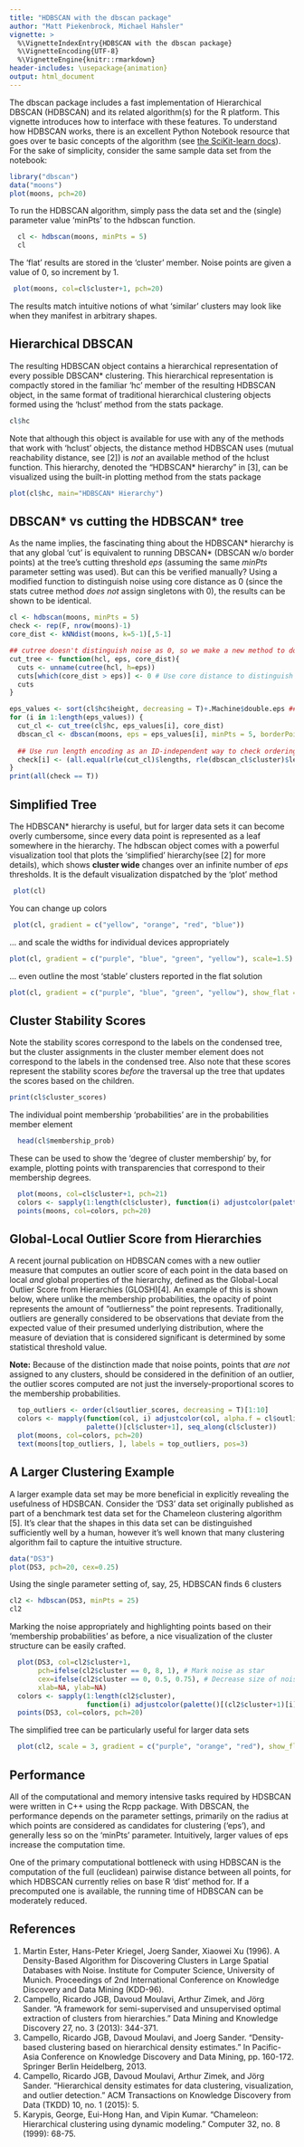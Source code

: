 ```yaml
---
title: "HDBSCAN with the dbscan package"
author: "Matt Piekenbrock, Michael Hahsler"
vignette: >
  %\VignetteIndexEntry{HDBSCAN with the dbscan package}
  %\VignetteEncoding{UTF-8}
  %\VignetteEngine{knitr::rmarkdown}
header-includes: \usepackage{animation}
output: html_document
---
```

The dbscan package includes a fast implementation of Hierarchical DBSCAN (HDBSCAN) and its related algorithm(s) for the 
R platform. This vignette introduces how to interface with these features. To understand how HDBSCAN works, there is an excellent Python Notebook resource that goes over te basic concepts of the algorithm (see [ the SciKit-learn docs](http://hdbscan.readthedocs.io/en/latest/how_hdbscan_works.html)). For the sake of simplicity, consider the same sample 
data set from the notebook:
```r
library("dbscan")
data("moons")
plot(moons, pch=20)
```

To run the HDBSCAN algorithm, simply pass the data set and the (single) parameter value 'minPts' to the hdbscan function. 

```r
  cl <- hdbscan(moons, minPts = 5)
  cl
```

The 'flat' results are stored in the 'cluster' member. Noise points are given a value of 0, so increment by 1. 
```r
 plot(moons, col=cl$cluster+1, pch=20)
```

The results match intuitive notions of what 'similar' clusters may look like when they manifest in arbitrary shapes. 

## Hierarchical DBSCAN
The resulting HDBSCAN object contains a hierarchical representation of every possible DBSCAN* clustering. This hierarchical representation is compactly stored in the familiar 'hc' member of the resulting HDBSCAN object, in the same format of traditional hierarchical clustering objects formed using the 'hclust' method from the stats package. 
```r
cl$hc
```

Note that although this object is available for use with any of the methods that work with 'hclust' objects, the distance method HDBSCAN uses (mutual reachability distance, see [2]) is _not_ an available method of the hclust function. This hierarchy, denoted the "HDBSCAN* hierarchy" in [3], can be visualized using the built-in plotting method from the stats package 
```r
plot(cl$hc, main="HDBSCAN* Hierarchy")
```

## DBSCAN\* vs cutting the HDBSCAN\* tree 
As the name implies, the fascinating thing about the HDBSCAN\* hierarchy is that any global 'cut' is equivalent to running DBSCAN\* (DBSCAN w/o border points) at the tree's cutting threshold $eps$ (assuming the same $minPts$ parameter setting was used). But can this be verified manually? Using a modified function to distinguish noise using core distance as 0 (since the stats cutree method _does not_ assign singletons with 0), the results can be shown to be identical. 
```r
cl <- hdbscan(moons, minPts = 5)
check <- rep(F, nrow(moons)-1)
core_dist <- kNNdist(moons, k=5-1)[,5-1]

## cutree doesn't distinguish noise as 0, so we make a new method to do it manually 
cut_tree <- function(hcl, eps, core_dist){
  cuts <- unname(cutree(hcl, h=eps))
  cuts[which(core_dist > eps)] <- 0 # Use core distance to distinguish noise
  cuts
}

eps_values <- sort(cl$hc$height, decreasing = T)+.Machine$double.eps ## Machine eps for consistency between cuts 
for (i in 1:length(eps_values)) { 
  cut_cl <- cut_tree(cl$hc, eps_values[i], core_dist)
  dbscan_cl <- dbscan(moons, eps = eps_values[i], minPts = 5, borderPoints = F) # DBSCAN* doesn't include border points
  
  ## Use run length encoding as an ID-independent way to check ordering
  check[i] <- (all.equal(rle(cut_cl)$lengths, rle(dbscan_cl$cluster)$lengths) == "TRUE")
}
print(all(check == T))
```

## Simplified Tree
The HDBSCAN\* hierarchy is useful, but for larger data sets it can become overly cumbersome, since every data point is represented as a leaf somewhere in the hierarchy. The hdbscan object comes with a powerful visualization tool that plots the 'simplified' hierarchy(see [2] for more details), which shows __cluster wide__ changes over an infinite number of $eps$ thresholds. It is the default visualization dispatched by the 'plot' method
```r
 plot(cl)
```

You can change up colors
```r
 plot(cl, gradient = c("yellow", "orange", "red", "blue"))
```

... and scale the widths for individual devices appropriately 
```r
plot(cl, gradient = c("purple", "blue", "green", "yellow"), scale=1.5)
```

... even outline the most 'stable' clusters reported in the flat solution 
```r
plot(cl, gradient = c("purple", "blue", "green", "yellow"), show_flat = T)
```

## Cluster Stability Scores
Note the stability scores correspond to the labels on the condensed tree, but the cluster assignments in the cluster member element does not correspond to the labels in the condensed tree. Also note that these scores represent the stability scores _before_ the traversal up the tree that updates the scores based on the children. 
```r
print(cl$cluster_scores)
```

The individual point membership 'probabilities' are in the probabilities member element
```r
  head(cl$membership_prob)
```

These can be used to show the 'degree of cluster membership' by, for example, plotting points with transparencies that correspond to their membership degrees.   
```r
  plot(moons, col=cl$cluster+1, pch=21)
  colors <- sapply(1:length(cl$cluster), function(i) adjustcolor(palette()[(cl$cluster+1)[i]], alpha.f = cl$membership_prob[i]))
  points(moons, col=colors, pch=20)
```

## Global-Local Outlier Score from Hierarchies
A recent journal publication on HDBSCAN comes with a new outlier measure that computes an outlier score of each point in the data based on local _and_ global properties of the hierarchy, defined as the Global-Local Outlier Score from Hierarchies (GLOSH)[4]. An example of this is shown below, where unlike the membership probabilities, the opacity of point represents the amount of "outlierness" the point represents. Traditionally, outliers are generally considered to be observations that deviate from the expected value of their presumed underlying distribution, where the measure of deviation that is considered significant is determined by some statistical threshold value.

__Note:__ Because of the distinction made that noise points, points that _are not_ assigned to any clusters, should be considered in the definition of an outlier, the outlier scores computed are not just the inversely-proportional scores to the membership probabilities. 
```r
  top_outliers <- order(cl$outlier_scores, decreasing = T)[1:10]
  colors <- mapply(function(col, i) adjustcolor(col, alpha.f = cl$outlier_scores[i]), 
                   palette()[cl$cluster+1], seq_along(cl$cluster))
  plot(moons, col=colors, pch=20)
  text(moons[top_outliers, ], labels = top_outliers, pos=3)
```

## A Larger Clustering Example 
A larger example data set may be more beneficial in explicitly revealing the usefulness of HDSBCAN. Consider the 'DS3' 
data set originally published as part of a benchmark test data set for the Chameleon clustering algorithm [5]. It's
clear that the shapes in this data set can be distinguished sufficiently well by a human, however it's well known that 
many clustering algorithm fail to capture the intuitive structure. 
```r
data("DS3")
plot(DS3, pch=20, cex=0.25)
```

Using the single parameter setting of, say, 25, HDBSCAN finds 6 clusters
```r
cl2 <- hdbscan(DS3, minPts = 25)
cl2
```

Marking the noise appropriately and highlighting points based on their 'membership probabilities' as before, a nice visualization of the cluster structure can be easily crafted.   
```r
  plot(DS3, col=cl2$cluster+1, 
       pch=ifelse(cl2$cluster == 0, 8, 1), # Mark noise as star
       cex=ifelse(cl2$cluster == 0, 0.5, 0.75), # Decrease size of noise
       xlab=NA, ylab=NA)
  colors <- sapply(1:length(cl2$cluster), 
                   function(i) adjustcolor(palette()[(cl2$cluster+1)[i]], alpha.f = cl2$membership_prob[i]))
  points(DS3, col=colors, pch=20)
```

The simplified tree can be particularly useful for larger data sets  
```r
  plot(cl2, scale = 3, gradient = c("purple", "orange", "red"), show_flat = T)
```

## Performance 
All of the computational and memory intensive tasks required by HDSBCAN were written in C++ using the Rcpp package. With DBSCAN, the performance depends on the parameter settings, primarily on the radius at which points are considered as candidates for clustering ('eps'), and generally less so on the 'minPts' parameter. Intuitively, larger values of eps increase the computation time. 

One of the primary computational bottleneck with using HDBSCAN is the computation of the full (euclidean) pairwise distance between all points, for which HDBSCAN currently relies on base R 'dist' method for. If a precomputed one is available, the running time of HDBSCAN can be moderately reduced. 

## References 
1. Martin Ester, Hans-Peter Kriegel, Joerg Sander, Xiaowei Xu (1996). A Density-Based Algorithm for Discovering Clusters in Large Spatial Databases with Noise. Institute for Computer Science, University of Munich. Proceedings of 2nd International Conference on Knowledge Discovery and Data Mining (KDD-96).
2. Campello, Ricardo JGB, Davoud Moulavi, Arthur Zimek, and Jörg Sander. "A framework for semi-supervised and unsupervised optimal extraction of clusters from hierarchies." Data Mining and Knowledge Discovery 27, no. 3 (2013): 344-371.
3. Campello, Ricardo JGB, Davoud Moulavi, and Joerg Sander. "Density-based clustering based on hierarchical density estimates." In Pacific-Asia Conference on Knowledge Discovery and Data Mining, pp. 160-172. Springer Berlin Heidelberg, 2013.
4. Campello, Ricardo JGB, Davoud Moulavi, Arthur Zimek, and Jörg Sander. "Hierarchical density estimates for data clustering, visualization, and outlier detection." ACM Transactions on Knowledge Discovery from Data (TKDD) 10, no. 1 (2015): 5.
5. Karypis, George, Eui-Hong Han, and Vipin Kumar. "Chameleon: Hierarchical clustering using dynamic modeling." Computer 32, no. 8 (1999): 68-75.


